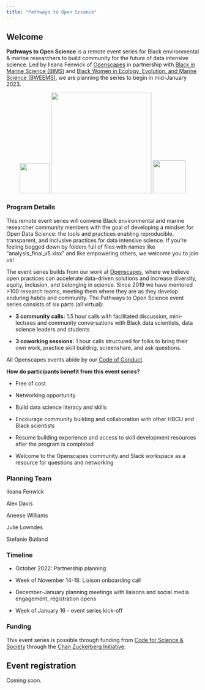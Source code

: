 ```yaml
---
title: "Pathways to Open Science"
---
```


## Welcome

**Pathways to Open Science** is a remote event series for Black environmental & marine researchers to build community for the future of data intensive science. Led by Ileana Fenwick of [Openscapes](https://openscapes.org) in partnership with [Black in Marine Science (BIMS)](https://www.blackinmarinescience.org/) and [Black Women in Ecology, Evolution, and Marine Science (BWEEMS)](https://www.bweems.org/), we are planning the series to begin in mid-January 2023.

<center>![](images/openscapes_hex.png){width="78"} ![](images/bweems-logo.png){width="262"} ![](images/bims-logo.png){width="86"}</center>

### **Program Details**

This remote event series will convene Black environmental and marine researcher community members with the goal of developing a mindset for Open Data Science: the tools and practices enabling reproducible, transparent, and inclusive practices for data intensive science. If you're feeling bogged down by folders full of files with names like "analysis_final_v5.xlsx" and like empowering others, we welcome you to join us!

The event series builds from our work at [Openscapes](https://openscapes.org), where we believe open practices can accelerate data-driven solutions and increase diversity, equity, inclusion, and belonging in science. Since 2019 we have mentored \>100 research teams, meeting them where they are as they develop enduring habits and community. The Pathways to Open Science event series consists of six parts (all virtual): 

-   **3 community calls:** 1.5 hour calls with facilitated discussion, mini-lectures and community conversations with Black data scientists, data science leaders and students

-   **3 coworking sessions:** 1 hour calls structured for folks to bring their own work, practice skill building, screenshare, and ask questions. 

All Openscapes events abide by our [Code of Conduct](https://www.openscapes.org/code-of-conduct/).

**How do participants benefit from this event series?**

-   ​​Free of cost 

-   Networking opportunity 

-   Build data science literacy and skills 

-   Encourage community building and collaboration with other HBCU and Black scientists

-   Resume building experience and access to skill development resources after the program is completed

-   Welcome to the Openscapes community and Slack workspace as a resource for questions and networking

### Planning Team

Ileana Fenwick

Alex Davis

Aneese Williams

Julie Lowndes

Stefanie Butland

```{=html}
<!---
**About Us:**

Ileana Fenwick: as I shared at the RStudio Conference ([slides](https://github.com/IleanaF/rstudio-conf22)), after participating in Openscapes in early 2021, I joined the team to pass forward the power of open science. 

Julie Lowndes launched Openscapes for this same reason, having learned from R and Mozilla communities. 
--->
```
### Timeline

-   October 2022: Partnership planning

-   Week of November 14-18: Liaison onboarding call

-   December-January planning meetings with liaisons and social media engagement, registration opens

-   Week of January 16 - event series kick-off

### Funding

This event series is possible through funding from [Code for Science & Society](https://eventfund.codeforscience.org/event-fund-grantees/) through the [Chan Zuckerberg Initiative](https://chanzuckerberg.com/).

## Event registration

Coming soon.

### 
